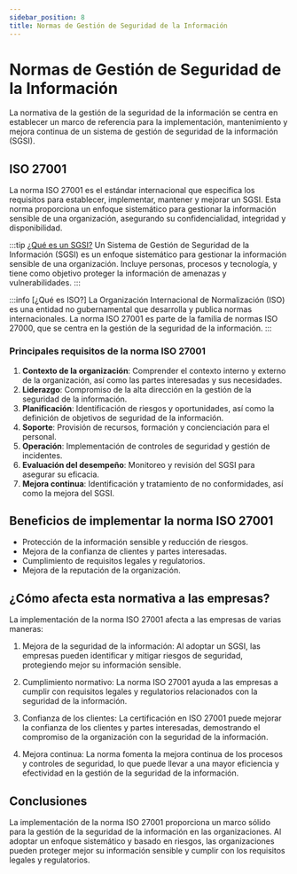 ```yaml
---
sidebar_position: 8
title: Normas de Gestión de Seguridad de la Información
---
```


# Normas de Gestión de Seguridad de la Información

La normativa de la gestión de la seguridad de la información se centra en establecer un marco de referencia para la implementación, mantenimiento y mejora continua de un sistema de gestión de seguridad de la información (SGSI). 

## ISO 27001

La norma ISO 27001 es el estándar internacional que especifica los requisitos para establecer, implementar, mantener y mejorar un SGSI. Esta norma proporciona un enfoque sistemático para gestionar la información sensible de una organización, asegurando su confidencialidad, integridad y disponibilidad.

:::tip [¿Qué es un SGSI?](https://www.iso.org/isoiec-27001-information-security.html)
Un Sistema de Gestión de Seguridad de la Información (SGSI) es un enfoque sistemático para gestionar la información sensible de una organización. Incluye personas, procesos y tecnología, y tiene como objetivo proteger la información de amenazas y vulnerabilidades.
:::

:::info [¿Qué es ISO?]
La Organización Internacional de Normalización (ISO) es una entidad no gubernamental que desarrolla y publica normas internacionales. La norma ISO 27001 es parte de la familia de normas ISO 27000, que se centra en la gestión de la seguridad de la información. 
:::

### Principales requisitos de la norma ISO 27001

1. **Contexto de la organización**: Comprender el contexto interno y externo de la organización, así como las partes interesadas y sus necesidades.
2. **Liderazgo**: Compromiso de la alta dirección en la gestión de la seguridad de la información.
3. **Planificación**: Identificación de riesgos y oportunidades, así como la definición de objetivos de seguridad de la información.
4. **Soporte**: Provisión de recursos, formación y concienciación para el personal.
5. **Operación**: Implementación de controles de seguridad y gestión de incidentes.
6. **Evaluación del desempeño**: Monitoreo y revisión del SGSI para asegurar su eficacia.
7. **Mejora continua**: Identificación y tratamiento de no conformidades, así como la mejora del SGSI.

## Beneficios de implementar la norma ISO 27001

- Protección de la información sensible y reducción de riesgos.
- Mejora de la confianza de clientes y partes interesadas.
- Cumplimiento de requisitos legales y regulatorios.
- Mejora de la reputación de la organización.

## ¿Cómo afecta esta normativa a las empresas?

La implementación de la norma ISO 27001 afecta a las empresas de varias maneras:

1. Mejora de la seguridad de la información: Al adoptar un SGSI, las empresas pueden identificar y mitigar riesgos de seguridad, protegiendo mejor su información sensible.

2. Cumplimiento normativo: La norma ISO 27001 ayuda a las empresas a cumplir con requisitos legales y regulatorios relacionados con la seguridad de la información.

3. Confianza de los clientes: La certificación en ISO 27001 puede mejorar la confianza de los clientes y partes interesadas, demostrando el compromiso de la organización con la seguridad de la información.

4. Mejora continua: La norma fomenta la mejora continua de los procesos y controles de seguridad, lo que puede llevar a una mayor eficiencia y efectividad en la gestión de la seguridad de la información. 

## Conclusiones

La implementación de la norma ISO 27001 proporciona un marco sólido para la gestión de la seguridad de la información en las organizaciones. Al adoptar un enfoque sistemático y basado en riesgos, las organizaciones pueden proteger mejor su información sensible y cumplir con los requisitos legales y regulatorios.